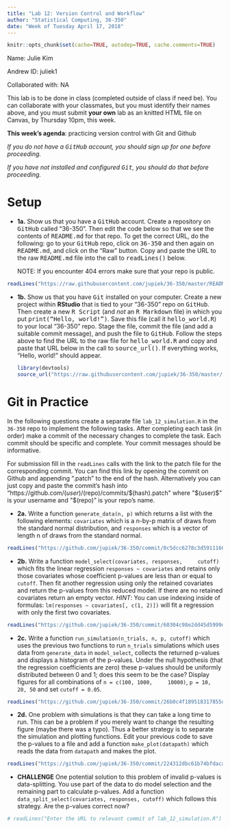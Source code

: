 ```yaml
---
title: "Lab 12: Version Control and Workflow"
author: "Statistical Computing, 36-350"
date: "Week of Tuesday April 17, 2018"
---
```


```r
knitr::opts_chunk$set(cache=TRUE, autodep=TRUE, cache.comments=TRUE)
```

Name:  Julie Kim

Andrew ID:  juliek1

Collaborated with:  NA

This lab is to be done in class (completed outside of class if need
be). You can collaborate with your classmates, but you must identify
their names above, and you must submit **your own** lab as an knitted
HTML file on Canvas, by Thursday 10pm, this week.

**This week's agenda**: practicing version control with Git and Github

*If you do not have a <tt>GitHub</tt> account, you should sign up for
 one before proceeding.*

*If you have not installed and configured <tt>Git</tt>, you should do
 that before proceeding.*


Setup
===

- **1a.** Show us that you have a <tt>GitHub</tt> account. Create a
   repository on <tt>GitHub</tt> called "36-350". Then edit the code
   below so that we see the contents of <tt>README.md</tt> for that
   repo. To get the correct URL, do the following: go to your
   <tt>GitHub</tt> repo, click on <tt>36-350</tt> and then again on
   <tt>README.md</tt>, and click on the "Raw" button. Copy and paste
   the URL to the raw <tt>README.md</tt> file into the call to
   <tt>readLines()</tt> below.

   NOTE: If you encounter 404 errors make sure that your repo is
   public.

```r
readLines("https://raw.githubusercontent.com/jupiek/36-350/master/README.md")
```

- **1b.** Show us that you have <tt>Git</tt> installed on your
    computer. Create a new project within **RStudio** that is tied to
    your "36-350" repo on <tt>GitHub</tt>. Then create a new <tt>R
    Script</tt> (and *not* an <tt>R Markdown</tt> file) in which you
    put <tt>print("Hello, world!")</tt>. Save this file (call it
    <tt>hello_world.R</tt>) to your local "36-350" repo. Stage the
    file, commit the file (and add a suitable commit message), and
    push the file to <tt>GitHub</tt>. Follow the steps above to find
    the URL to the raw file for <tt>hello_world.R</tt> and copy and
    paste that URL below in the call to <tt>source_url()</tt>. If
    everything works, "Hello, world!" should appear.

    ```r
    library(devtools)
    source_url("https://raw.githubusercontent.com/jupiek/36-350/master/hello_world.R")
    ```


Git in Practice
===

In the following questions create a separate file
`lab_12_simulation.R` in the `36-350` repo to implement the following
tasks. After completing each task (in order) make a commit of the
necessary changes to complete the task. Each commit should be specific
and complete. Your commit messages should be informative.

For submission fill in the `readLines` calls with the link to the
patch file for the corresponding commit. You can find this link by
opening the commit on Github and appending ".patch" to the end of the
hash. Alternatively you can just copy and paste the commit's hash into
"https://github.com/$(user)/$(repo)/commits/$(hash).patch" where
"$(user)$" is your username and "$(repo)" is your repo's name.

- **2a.** Write a function `generate_data(n, p)` which returns a list
    with the following elements: `covariates` which is a n-by-p matrix
    of draws from the standard normal distribution, and `responses`
    which is a vector of length n of draws from the standard normal.

```r
readLines("https://github.com/jupiek/36-350/commit/0c5dcc6278c3d591116018e03ce12f73db27f48c.patch")
```

- **2b.** Write a function `model_select(covariates, responses,
    cutoff)` which fits the linear regression `responses ~ covariates`
    and retains only those covariates whose coefficient p-values are
    less than or equal to `cutoff`. Then fit another regression using
    only the retained covariates and return the p-values from this
    reduced model. If there are no retained covariates return an empty
    vector. *HINT*: You can use indexing inside of formulas:
    `lm(responses ~ covariates[, c(1, 2)])` will fit a regression with
    only the first two covariates.

```r
readLines("https://github.com/jupiek/36-350/commit/60304c98e2dd45d5999d904c7ddd73d943ffc333.patch")
```

- **2c.** Write a function `run_simulation(n_trials, n, p, cutoff)`
    which uses the previous two functions to run `n_trials`
    simulations which uses data from `generate_data` in
    `model_select`, collects the returned p-values and displays a
    histogram of the p-values. Under the null hypothesis (that the
    regression coefficients are zero) these p-values should be
    uniformly distributed between 0 and 1; does this seem to be the
    case? Display figures for all combinations of `n = c(100, 1000,
    10000)`, `p = 10, 20, 50` and set `cutoff = 0.05`.

```r
readLines("https://github.com/jupiek/36-350/commit/26b0c4f189518317855dd85b8e1594b512b64a4e.patch")
```

- **2d.** One problem with simulations is that they can take a long
    time to run. This can be a problem if you merely want to change
    the resulting figure (maybe there was a typo). Thus a better
    strategy is to separate the simulation and plotting functions.
    Edit your previous code to save the p-values to a file and add a
    function `make_plot(datapath)` which reads the data from
    `datapath` and makes the plot.

```r
readLines("https://github.com/jupiek/36-350/commit/224312dbc61b74bfdaca3cfec8718cbea11818d7.patch")
```

- **CHALLENGE** One potential solution to this problem of invalid
    p-values is data-splitting. You use part of the data to do model
    selection and the remaining part to calculate p-values. Add a
    function `data_split_select(covariates, responses, cutoff)` which
    follows this strategy. Are the p-values correct now?

```r
# readLines("Enter the URL to relevant commit of lab_12_simulation.R")
```